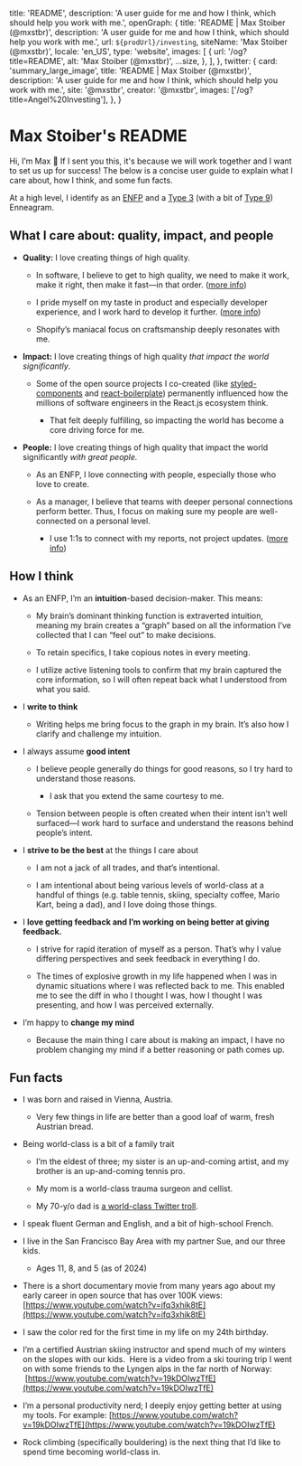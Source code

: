 
  title: 'README',
  description:
    'A user guide for me and how I think, which should help you work with me.',
  openGraph: {
    title: 'README | Max Stoiber (@mxstbr)',
    description:
      'A user guide for me and how I think, which should help you work with me.',
    url: `${prodUrl}/investing`,
    siteName: 'Max Stoiber (@mxstbr)',
    locale: 'en_US',
    type: 'website',
    images: [
      {
        url: '/og?title=README',
        alt: 'Max Stoiber (@mxstbr)',
        ...size,
      },
    ],
  },
  twitter: {
    card: 'summary_large_image',
    title: 'README | Max Stoiber (@mxstbr)',
    description:
      'A user guide for me and how I think, which should help you work with me.',
    site: '@mxstbr',
    creator: '@mxstbr',
    images: ['/og?title=Angel%20Investing'],
  },
}

<Prose>

# Max Stoiber's README

Hi, I’m Max 👋 If I sent you this, it's because we will work together and I want to set us up for success! The below is a concise user guide to explain what I care about, how I think, and some fun facts.

At a high level, I identify as an [ENFP](https://www.16personalities.com/enfp-personality) and a [Type 3](https://www.enneagraminstitute.com/type-3/) (with a bit of [Type 9](https://www.enneagraminstitute.com/type-9/)) Enneagram.

## What I care about: quality, impact, and people

- **Quality:** I love creating things of high quality.

  - In software, I believe to get to high quality, we need to make it work, make it right, then make it fast—in that order. ([more info](https://mxstbr.com/notes/taste#make-it-work-make-it-right-make-it-fastin-that-order))

  - I pride myself on my taste in product and especially developer experience, and I work hard to develop it further. ([more info](https://mxstbr.com/notes/taste))

  - Shopify’s maniacal focus on craftsmanship deeply resonates with me.

- **Impact:** I love creating things of high quality _that impact the world significantly_.

  - Some of the open source projects I co-created (like [styled-components](https://github.com/styled-components/styled-components) and [react-boilerplate](https://github.com/react-boilerplate/react-boilerplate)) permanently influenced how the millions of software engineers in the React.js ecosystem think.

    - That felt deeply fulfilling, so impacting the world has become a core driving force for me.

- **People:** I love creating things of high quality that impact the world significantly _with great people._

  - As an ENFP, I love connecting with people, especially those who love to create.

  - As a manager, I believe that teams with deeper personal connections perform better. Thus, I focus on making sure my people are well-connected on a personal level.

    - I use 1:1s to connect with my reports, not project updates. ([more info](https://mxstbr.com/notes/1-on-1s))

## How I think

- As an ENFP, I’m an **intuition**-based decision-maker. This means:

  - My brain’s dominant thinking function is extraverted intuition, meaning my brain creates a “graph” based on all the information I’ve collected that I can “feel out” to make decisions.

  - To retain specifics, I take copious notes in every meeting.

  - I utilize active listening tools to confirm that my brain captured the core information, so I will often repeat back what I understood from what you said.

- I **write to think**

  - Writing helps me bring focus to the graph in my brain. It’s also how I clarify and challenge my intuition.

- I always assume **good intent**

  - I believe people generally do things for good reasons, so I try hard to understand those reasons.

    - I ask that you extend the same courtesy to me.

  - Tension between people is often created when their intent isn’t well surfaced—I work hard to surface and understand the reasons behind people’s intent.

- I **strive to be the best** at the things I care about

  - I am not a jack of all trades, and that’s intentional.

  - I am intentional about being various levels of world-class at a handful of things (e.g. table tennis, skiing, specialty coffee, Mario Kart, being a dad), and I love doing those things.

- I **love getting feedback and I’m working on being better at giving feedback.**

  - I strive for rapid iteration of myself as a person. That’s why I value differing perspectives and seek feedback in everything I do.

  - The times of explosive growth in my life happened when I was in dynamic situations where I was reflected back to me. This enabled me to see the diff in who I thought I was, how I thought I was presenting, and how I was perceived externally.

- I’m happy to **change my mind**

  - Because the main thing I care about is making an impact, I have no problem changing my mind if a better reasoning or path comes up.

## Fun facts

- I was born and raised in Vienna, Austria.

  - Very few things in life are better than a good loaf of warm, fresh Austrian bread.

- Being world-class is a bit of a family trait

  - I’m the eldest of three; my sister is an up-and-coming artist, and my brother is an up-and-coming tennis pro.

  - My mom is a world-class trauma surgeon and cellist.

  - My 70-y/o dad is [a world-class Twitter troll](https://x.com/stoiber_manfred/status/1675202927051546624/photo/1).

- I speak fluent German and English, and a bit of high-school French.

- I live in the San Francisco Bay Area with my partner Sue, and our three kids.

  - Ages 11, 8, and 5 (as of 2024)

- There is a short documentary movie from many years ago about my early career in open source that has over 100K views: [https://www.youtube.com/watch?v=ifq3xhik8tE](https://www.youtube.com/watch?v=ifq3xhik8tE)

- I saw the color red for the first time in my life on my 24th birthday.

- I’m a certified Austrian skiing instructor and spend much of my winters on the slopes with our kids.  Here is a video from a ski touring trip I went on with some friends to the Lyngen alps in the far north of Norway:  [https://www.youtube.com/watch?v=19kDOIwzTfE](https://www.youtube.com/watch?v=19kDOIwzTfE)

- I’m a personal productivity nerd; I deeply enjoy getting better at using my tools. For example: [https://www.youtube.com/watch?v=19kDOIwzTfE](https://www.youtube.com/watch?v=19kDOIwzTfE)

- Rock climbing (specifically bouldering) is the next thing that I’d like to spend time becoming world-class in.

</Prose>
